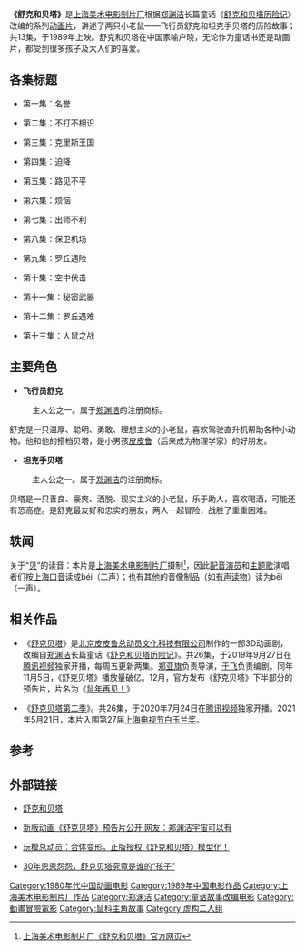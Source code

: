 '''《舒克和贝塔》'''是[[上海美术电影制片厂|上海美术电影制片厂]]根据[[郑渊洁|郑渊洁]]长篇童话《[[舒克和贝塔历险记|舒克和贝塔历险记]]》改编的系列[[动画片|动画片]]，讲述了两只小老鼠——飞行员舒克和坦克手贝塔的历险故事；共13集，于1989年上映。舒克和贝塔在中国家喻户晓，无论作为童话书还是动画片，都受到很多孩子及大人们的喜爱。

{{Infobox animanga/Headerofja 
|title= 舒克和贝塔历险记
|image= 
|size= 
|caption= 
|japanese= 
|english= 
|kana= 
|romaji= 
|genre=[[童話|童话]]，[[冒險|冒险]] }}
{{Infobox animanga/Footerofja}}

== 各集标题 ==
* 第一集：名誉

* 第二集：不打不相识

* 第三集：克里斯王国

* 第四集：迫降

* 第五集：路见不平

* 第六集：烦恼

* 第七集：出师不利

* 第八集：保卫机场

* 第九集：罗丘遇险

* 第十集：空中伏击

* 第十一集：秘密武器

* 第十二集：罗丘遇难

* 第十三集：人鼠之战

==主要角色==
*'''飞行员舒克'''
:主人公之一。属于[[郑渊洁|郑渊洁]]的注册商标。

舒克是一只温厚、聪明、勇敢、理想主义的小老鼠，喜欢驾驶直升机帮助各种小动物。他和他的搭档贝塔，是小男孩[[皮皮鲁|皮皮鲁]]（后来成为物理学家）的好朋友。

*'''坦克手贝塔'''
:主人公之一。属于[[郑渊洁|郑渊洁]]的注册商标。

贝塔是一只善良、豪爽、洒脱、现实主义的小老鼠，乐于助人，喜欢喝酒，可能还有恐高症。是舒克最友好和忠实的朋友，两人一起冒险，战胜了重重困难。

==轶闻==
关于“[[贝|贝]]”的读音：本片是[[上海美术电影制片厂|上海美术电影制片厂]]摄制<ref>[https://www.ani-sh.com/anime-detail.html?id=33 上海美术电影制片厂《舒克和贝塔》官方网页]{{Wayback|url=https://www.ani-sh.com/anime-detail.html?id=33 |date=20210227190007 }}</ref>，因此[[配音演员|配音演员]]和[[主题歌|主题歌]]演唱者们按[[上海口音|上海口音]]读成béi（二声）；也有其他的音像制品（如[[有声读物|有声读物]]）读为bēi（一声）。

==相关作品==

*《[[舒克贝塔|舒克贝塔]]》是[[北京皮皮鲁总动员文化科技有限公司|北京皮皮鲁总动员文化科技有限公司]]制作的一部3D动画剧，改编自[[郑渊洁|郑渊洁]]长篇童话《[[舒克和贝塔历险记|舒克和贝塔历险记]]》。共26集，于2019年9月27日在[[腾讯视频|腾讯视频]]独家开播，每周五更新两集。[[郑亚旗|郑亚旗]]负责导演，[[于飞_(编剧)|于飞]]负责编剧。同年11月5日，《舒克贝塔》播放量破亿。12月，官方发布《舒克贝塔》下半部分的预告片，片名为《[[鼠年再见！|鼠年再见！]]》 
 
*《[[舒克贝塔第二季|舒克贝塔第二季]]》。共26集，于2020年7月24日在[[腾讯视频|腾讯视频]]独家开播。2021年5月21日，本片入围第27届[[上海电视节|上海电视节白玉兰奖]]。

==参考==
{{Reflist}}

==外部链接==

*[http://dalian.sina.com.cn/ent/entzt/2010-09-03/134082928.html 舒克和贝塔]{{Wayback|url=http://dalian.sina.com.cn/ent/entzt/2010-09-03/134082928.html |date=20190725232953 }}

*[https://www.guancha.cn/politics/2019_04_24_499035.shtml?s=zwyxgtjdt 新版动画《舒克贝塔》预告片公开 网友：郑渊洁宇宙可以有] {{Wayback|url=https://www.guancha.cn/politics/2019_04_24_499035.shtml?s=zwyxgtjdt |date=20210723004251 }}

*[https://post.smzdm.com/p/az50g48n/ 玩模总动员：合体变形，正版授权《舒克和贝塔》模型化！] {{Wayback|url=https://post.smzdm.com/p/az50g48n/ |date=20210723012553 }}

*[https://www.cbndata.com/information/147180 30年恩恩怨怨，舒克贝塔究竟是谁的“孩子”] {{Wayback|url=https://www.cbndata.com/information/147180 |date=20210720181624 }}

[[Category:1980年代中国动画电影|Category:1980年代中国动画电影]]
[[Category:1989年中国电影作品|Category:1989年中国电影作品]]
[[Category:上海美术电影制片厂作品|Category:上海美术电影制片厂作品]]
[[Category:郑渊洁|Category:郑渊洁]]
[[Category:童话故事改编电影|Category:童话故事改编电影]]
[[Category:動畫冒險電影|Category:動畫冒險電影]]
[[Category:鼠科主角故事|Category:鼠科主角故事]]
[[Category:虚构二人组|Category:虚构二人组]]